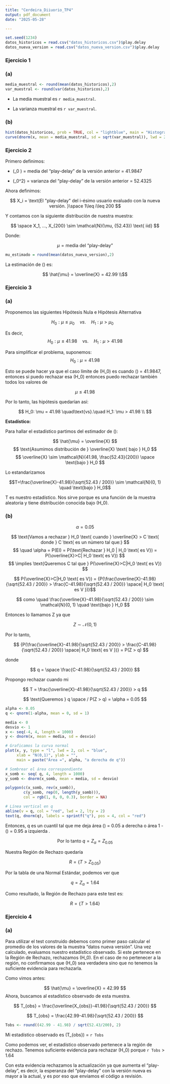```yaml
---
title: "Cerdeira_Diiuorio_TP4"
output: pdf_document
date: "2025-05-28"

---
```


```r
set.seed(1234)
datos_historicos = read.csv("datos_historicos.csv")$play.delay
datos_nueva_version = read.csv("datos_nueva_version.csv")$play.delay

```

### Ejercicio 1
### (a)

```r
media_muestral <- round(mean(datos_historicos),2)
var_muestral <- round(var(datos_historicos),2)

``` 

* La media muestral es `r media_muestral`.

* La varianza muestral es `r var_muestral`.

### (b)

``` r
hist(datos_historicos, prob = TRUE, col = "lightblue", main = "Histograma de densidad de datos historicos")
curve(dnorm(x, mean = media_muestral, sd = sqrt(var_muestral)), lwd = 2, lty = 2, add = TRUE, col = "darkred")

```

### Ejercicio 2



Primero definimos:


* \(\mu_0 \) = media del "play-delay" de la versión anterior = 41.9847 

* \(\sigma_0^2\) = varianza del "play-delay" de la versión anterior = 52.4325




Ahora definimos:

$$ X_i = \text{El "play-delay" del i-ésimo usuario evaluado con la nueva versión. }\space 1\leq i\leq 200  $$



Y contamos con la siguiente distribución de nuestra muestra:

$$ \space X_1, ..., X_{200} \sim \mathcal{N}(\mu, {52.43}) \text{ iid} $$

Donde:

$$ \mu = \text{media del ``play-delay'' }   $$

```r

mu_estimado = round(mean(datos_nueva_version),2)

```


La estimación de \(\mu\) es:  

$$ \hat{\mu} = \overline{X} = 42.99 \\$$

### Ejercicio 3

### (a) 



Proponemos las siguientes Hipótesis Nula e Hipótesis Alternativa



$$ H_0: \mu \leq \mu_0\quad vs.\quad H_1: \mu > \mu_0\quad $$ 


Es decir,
$$ H_0: \mu \leq 41.98 \quad\text{vs}.\quad  H_1: \mu > 41.98 $$


Para simplificar el problema, suponemos:
$$ H_0: \mu = 41.98  $$


Esto se puede hacer ya que el caso límite de \(H_0\) es cuando \(\mu\) = 41.9847, entonces si puedo rechazar esa \(H_0\) entonces puedo rechazar también todos los valores de 

$$ \mu \leq 41.98 $$


Por lo tanto, las hipótesis quedarían así:


$$ H_0: \mu = 41.98 \quad\text{vs}.\quad  H_1: \mu > 41.98 \\ $$

**Estadístico:** 


Para hallar el estadístico partimos del estimador de \(\mu\):  

$$ \hat{\mu} = \overline{X} $$
$$ \text{Asumimos distribución de } \overline{X} \text{ bajo } H_0 $$
$$ \overline{X} \sim \mathcal{N}(41.98, \frac{52.43}{200}) \space \text{bajo } H_0 $$

Lo estandarizamos

$$T=\frac{\overline{X}-41.98}{\sqrt{52.43 / 200}} \sim \mathcal{N}(0, 1) \quad \text{bajo } H_0$$

T es nuestro estadístico. Nos sirve porque es una función de la muestra aleatoria y tiene distribución conocida bajo \(H_0\). 

### (b)

$$ \alpha = 0.05 $$



$$ \text{Vamos a rechazar } H_0 \text{ cuando } \overline{X} > C \text{ donde } C \text{ es un número tal que:} $$
$$ \quad \alpha = P(EI) = P(\text{Rechazar } H_0 | H_0  \text{ es V}) = P(\overline{X}>C| H_0 \text{ es V})  $$
$$ \implies \text{Queremos C tal que } P(\overline{X}>C|H_0 \text{ es V}) $$

$$ P(\overline{X}>C|H_0 \text{ es V}) = {P(\frac{\overline{X}-41.98}{\sqrt{52.43 / 200}} > \frac{C-41.98}{\sqrt{52.43 / 200}} \space| H_0 \text{ es V })}$$



$$ como \quad \frac{\overline{X}-41.98}{\sqrt{52.43 / 200}}  \sim \mathcal{N}(0, 1) \quad \text{bajo } H_0 $$

Entonces lo llamamos Z ya que 

$$ Z \sim \mathcal{N}(0, 1) $$

Por lo tanto, 


$$ {P(\frac{\overline{X}-41.98}{\sqrt{52.43 / 200}} > \frac{C-41.98}{\sqrt{52.43 / 200}} \space| H_0 \text{ es V })} = P(Z > q) $$

donde 

$$ q = \space \frac{C-41.98}{\sqrt{52.43 / 200}}  $$


Propongo rechazar cuando mi 

$$  T = \frac{\overline{X}-41.98}{\sqrt{52.43 / 200}} > q $$


$$ \text{Queremos }  q \space / P(Z > q) = \alpha = 0.05 $$

``` r
alpha <- 0.05
q <- qnorm(1-alpha, mean = 0, sd = 1)
```

```r
media <- 0
desvio <- 1
x <- seq(-4, 4, length = 1000)
y <- dnorm(x, mean = media, sd = desvio)

# Graficamos la curva normal
plot(x, y, type = "l", lwd = 2, col = "blue",
     xlab = "N(0,1)", ylab = "", 
     main = paste("Área =", alpha, "a derecha de q"))

# Sombrear el área correspondiente
x_somb <- seq( q, 4, length = 1000)
y_somb <- dnorm(x_somb, mean = media, sd = desvio)

polygon(c(x_somb, rev(x_somb)), 
        c(y_somb, rep(0, length(y_somb))), 
        col = rgb(1, 0, 0, 0.3), border = NA)

# Línea vertical en q
abline(v = q, col = "red", lwd = 2, lty = 2)
text(q, dnorm(q), labels = sprintf("q"), pos = 4, col = "red")

```





Entonces, q es un cuantil tal que me deja área \(\alpha\) = 0.05 a derecha o área 1 - \(\alpha\) = 0.95 a izquierda .



$$ \text{Por lo tanto } q = Z_{\alpha} = Z_{0.05} $$


Nuestra Región de Rechazo quedaría 

$$ R = \{ T > Z_{0.05}\} $$

Por la tabla de una Normal Estándar, podemos ver que 


$$ q = Z_{\alpha} = 1.64 $$



Como resultado, la Región de Rechazo para este test es:



$$ R = \{ T > 1.64\} $$


### Ejercicio 4

### (a)


Para utilizar el test construido debemos como primer paso calcular el promedio de los valores de la muestra "datos nueva versión". Una vez calculado, evaluamos nuestro estadístico observado. Si este pertenece en la Región de Rechazo, rechazamos \(H_0\). En el caso de no pertenecer a la región, no confirmamos que \(H_0\) sea verdadera sino que no tenemos la suficiente evidencia para rechazarla.  

Como vimos antes:

$$ \hat{\mu} = \overline{X} =  42.99 $$
Ahora, buscamos al estadístico observado de esta muestra. 


$$  T_{obs} = \frac{\overline{X_{obs}}-41.98}{\sqrt{52.43 / 200}} $$

$$  T_{obs} = \frac{42.99-41.98}{\sqrt{52.43 / 200}} $$

```r

Tobs <- round((42.99 - 41.98) / sqrt(52.43/200), 2)

```

Mi estadístico observado es \(T_{obs}\) = `r Tobs`

Como podemos ver, el estadístico observado pertenece a la región de rechazo. Tenemos suficiente evidencia para rechazar \(H_0\) porque `r Tobs` > 1.64

Con esta evidencia rechazamos la actualización ya que aumenta el "play-delay", es decir, la esperanza del "play-delay" con la versión nueva es mayor a la actual, y es por eso que enviamos el código a revisión. 









